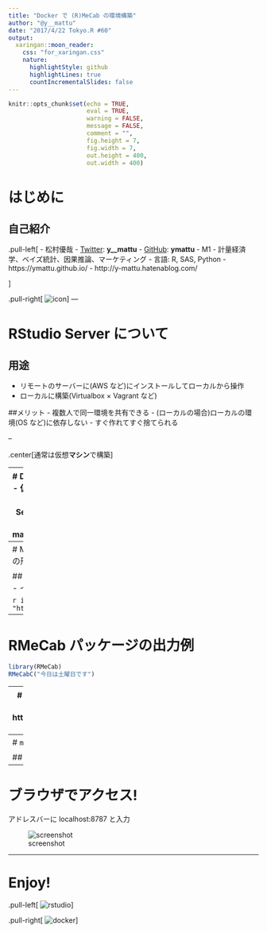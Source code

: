 ```yaml
---
title: "Docker で (R)MeCab の環境構築"
author: "@y__mattu"
date: "2017/4/22 Tokyo.R #60"
output:
  xaringan::moon_reader:
    css: "for_xaringan.css"
    nature:
      highlightStyle: github
      highlightLines: true
      countIncrementalSlides: false
---
```

```r
knitr::opts_chunk$set(echo = TRUE,
                      eval = TRUE,
                      warning = FALSE,
                      message = FALSE,
                      comment = "",
                      fig.height = 7,
                      fig.width = 7,
                      out.height = 400,
                      out.width = 400)
```


# はじめに
## 自己紹介
.pull-left[
- 松村優哉
- <u>Twitter</u>: **y\_\_mattu**
- <u>GitHub</u>: **ymattu**
- M1
- 計量経済学、ベイズ統計、因果推論、マーケティング
- 言語: R, SAS, Python
- https://ymattu.github.io/
- http://y-mattu.hatenablog.com/

]

.pull-right[
![icon](./slide_img/twitter_icon.jpg)
]
---

# RStudio Server について

## 用途
- リモートのサーバーに(AWS など)にインストールしてローカルから操作
- ローカルに構築(Virtualbox × Vagrant など)

##メリット
- 複数人で同一環境を共有できる
- (ローカルの場合)ローカルの環境(OS など)に依存しない
- すぐ作れてすぐ捨てられる

--

.center[通常は仮想**マシン**で構築]

---
# Docker について
- 仮想化のひとつ(コンテナを作る)
- 仮想マシンより軽量
- Dockerfile や Docker イメージ で作るので同一環境が作りやすい
- RStudio Server もインストール可能(`rocker/tidyverse`)
- 詳細はググってください。。。
- 参考: http://y-mattu.hatenablog.com/entry/2017/03/27/010048

## 今回のメイン: Docker × RStudio Server × RMeCab

---
# MeCab と {RMeCab} パッケージ
## MeCab
日本語の形態素解析器

## {RMeCab}
- MeCab を R から操作するパッケージ
- インストール

```r
install.packages ("RMeCab", repos = "http://rmecab.jp/R")
```

---
# RMeCab パッケージの出力例
```r
library(RMeCab)
RMeCabC("今日は土曜日です")
```

---
# Docker イメージを作った(**`mecab-d`**)
### Docker Hub にあります
https://hub.docker.com/r/ymattu/mecab-d/

### こんなのが入ったコンテナが構築できます
- RStudio Server
- tidyverse なパッケージ群
- MeCab
- {RMeCab}パッケージ
- TeX 環境
- IPAex フォント→ ggplot2 の日本語も豆腐化しない!

---
# `mecab-d` の使い方
## イメージの取得
```bash
docker pull ymattu/mecab-d
```

## コンテナの作成
```bash
docker run -p 8787:8787 -v /Users/ymattu/Desktop:/home/rstudio -d --name mattu ymattu/mecab-d:latest
```

---
# ブラウザでアクセス!
アドレスバーに localhost:8787 と入力

![screenshot](./slide_img/screenshot.png)

---
# Enjoy!

.pull-left[
![rstudio](./slide_img/rstudio.png)
]

.pull-right[
![docker](./slide_img/docker.png)
]
